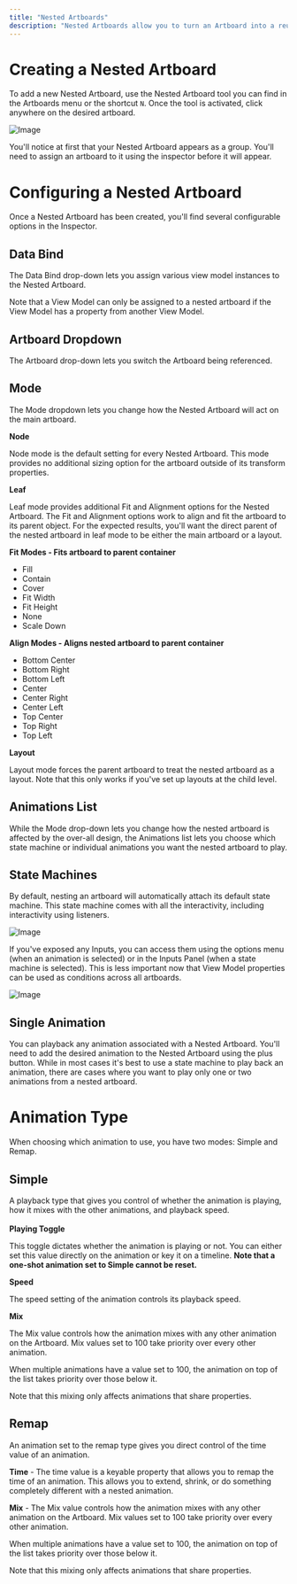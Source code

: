 ```yaml
---
title: "Nested Artboards"
description: "Nested Artboards allow you to turn an Artboard into a reusable component, dynamic component. "
---
```


# Creating a Nested Artboard

To add a new Nested Artboard, use the Nested Artboard tool you can find in the Artboards menu or the shortcut `N`. Once the tool is activated, click anywhere on the desired artboard.

![Image](https://ucarecdn.com/160cd677-f1d3-493e-9e30-acc79c147b57/)

You'll notice at first that your Nested Artboard appears as a group. You'll need to assign an artboard to it using the inspector before it will appear.

# Configuring a Nested Artboard

Once a Nested Artboard has been created, you'll find several configurable options in the Inspector.

## Data Bind

The Data Bind drop-down lets you assign various view model instances to the Nested Artboard.

Note that a View Model can only be assigned to a nested artboard if the View Model has a property from another View Model.

## Artboard Dropdown

The Artboard drop-down lets you switch the Artboard being referenced.

## Mode

The Mode dropdown lets you change how the Nested Artboard will act on the main artboard.

**Node**

Node mode is the default setting for every Nested Artboard. This mode provides no additional sizing option for the artboard outside of its transform properties.

**Leaf**

Leaf mode provides additional Fit and Alignment options for the Nested Artboard. The Fit and Alignment options work to align and fit the artboard to its parent object. For the expected results, you'll want the direct parent of the nested artboard in leaf mode to be either the main artboard or a layout.

**Fit Modes - Fits artboard to parent container**

- Fill
- Contain
- Cover
- Fit Width
- Fit Height
- None
- Scale Down

**Align Modes - Aligns nested artboard to parent container**

- Bottom Center
- Bottom Right
- Bottom Left
- Center
- Center Right
- Center Left
- Top Center
- Top Right
- Top Left

**Layout**

Layout mode forces the parent artboard to treat the nested artboard as a layout. Note that this only works if you've set up layouts at the child level.

## Animations List

While the Mode drop-down lets you change how the nested artboard is affected by the over-all design, the Animations list lets you choose which state machine or individual animations you want the nested artboard to play.

## State Machines

By default, nesting an artboard will automatically attach its default state machine. This state machine comes with all the interactivity, including interactivity using listeners.

![Image](https://ucarecdn.com/94ebcfa4-8a62-40a4-a0a4-6c165f9f7358/)

If you've exposed any Inputs, you can access them using the options menu (when an animation is selected) or in the Inputs Panel (when a state machine is selected). This is less important now that View Model properties can be used as conditions across all artboards.

![Image](https://ucarecdn.com/c2d02ee1-da89-4df9-bc6e-ff6e65a60a25/)

## Single Animation

You can playback any animation associated with a Nested Artboard. You'll need to add the desired animation to the Nested Artboard using the plus button. While in most cases it's best to use a state machine to play back an animation, there are cases where you want to play only one or two animations from a nested artboard.

# **Animation Type**

When choosing which animation to use, you have two modes: Simple and Remap.

## **Simple**

A playback type that gives you control of whether the animation is playing, how it mixes with the other animations, and playback speed.\
\
**Playing Toggle**

This toggle dictates whether the animation is playing or not. You can either set this value directly on the animation or key it on a timeline. **Note that a one-shot animation set to Simple cannot be reset.**

**Speed**

The speed setting of the animation controls its playback speed.

**Mix**

The Mix value controls how the animation mixes with any other animation on the Artboard. Mix values set to 100 take priority over every other animation.

When multiple animations have a value set to 100, the animation on top of the list takes priority over those below it.

Note that this mixing only affects animations that share properties.

## Remap

An animation set to the remap type gives you direct control of the time value of an animation.

**Time** - The time value is a keyable property that allows you to remap the time of an animation. This allows you to extend, shrink, or do something completely different with a nested animation.

**Mix** - The Mix value controls how the animation mixes with any other animation on the Artboard. Mix values set to 100 take priority over every other animation.

When multiple animations have a value set to 100, the animation on top of the list takes priority over those below it.

Note that this mixing only affects animations that share properties.
